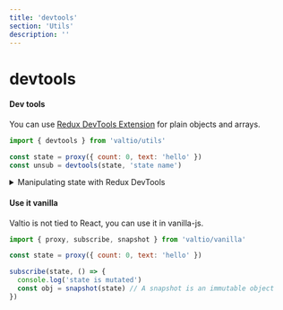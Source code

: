 ```yaml
---
title: 'devtools'
section: 'Utils'
description: ''
---
```


# devtools

#### Dev tools

You can use [Redux DevTools Extension](https://github.com/zalmoxisus/redux-devtools-extension) for plain objects and arrays.

```jsx
import { devtools } from 'valtio/utils'

const state = proxy({ count: 0, text: 'hello' })
const unsub = devtools(state, 'state name')
```

<details>
  <summary>Manipulating state with Redux DevTools</summary>
The screenshot below shows how to use Redux DevTools to manipulate state. First select the object from the instances drop down. Then type in a JSON object to dispatch. Then click "Dispatch". Notice how it changes the state.

<img width="564" alt="image" src="https://user-images.githubusercontent.com/6372489/141134955-26e9ffce-1e2a-4c8c-a9b3-d9da739610fe.png"/>
</details>

#### Use it vanilla

Valtio is not tied to React, you can use it in vanilla-js.

```jsx
import { proxy, subscribe, snapshot } from 'valtio/vanilla'

const state = proxy({ count: 0, text: 'hello' })

subscribe(state, () => {
  console.log('state is mutated')
  const obj = snapshot(state) // A snapshot is an immutable object
})
```
